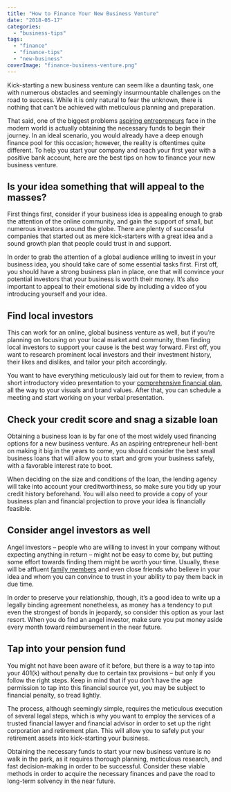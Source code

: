 ```yaml
---
title: "How to Finance Your New Business Venture"
date: "2018-05-17"
categories: 
  - "business-tips"
tags: 
  - "finance"
  - "finance-tips"
  - "new-business"
coverImage: "finance-business-venture.png"
---
```


Kick-starting a new business venture can seem like a daunting task, one with numerous obstacles and seemingly insurmountable challenges on the road to success. While it is only natural to fear the unknown, there is nothing that can’t be achieved with meticulous planning and preparation.

That said, one of the biggest problems [aspiring entrepreneurs](/pocket-guide-to-becoming-an-entrepreneur/) face in the modern world is actually obtaining the necessary funds to begin their journey. In an ideal scenario, you would already have a deep enough finance pool for this occasion; however, the reality is oftentimes quite different. To help you start your company and reach your first year with a positive bank account, here are the best tips on how to finance your new business venture.

## Is your idea something that will appeal to the masses?

First things first, consider if your business idea is appealing enough to grab the attention of the online community, and gain the support of small, but numerous investors around the globe. There are plenty of successful companies that started out as mere kick-starters with a great idea and a sound growth plan that people could trust in and support.

In order to grab the attention of a global audience willing to invest in your business idea, you should take care of some essential tasks first. First off, you should have a strong business plan in place, one that will convince your potential investors that your business is worth their money. It’s also important to appeal to their emotional side by including a video of you introducing yourself and your idea.

## Find local investors

This can work for an online, global business venture as well, but if you’re planning on focusing on your local market and community, then finding local investors to support your cause is the best way forward. First off, you want to research prominent local investors and their investment history, their likes and dislikes, and tailor your pitch accordingly.

You want to have everything meticulously laid out for them to review, from a short introductory video presentation to your [comprehensive financial plan](/how-to-become-a-financial-advisor/), all the way to your visuals and brand values. After that, you can schedule a meeting and start working on your verbal presentation.

## Check your credit score and snag a sizable loan

Obtaining a business loan is by far one of the most widely used financing options for a new business venture. As an aspiring entrepreneur hell-bent on making it big in the years to come, you should consider the best small business loans that will allow you to start and grow your business safely, with a favorable interest rate to boot.

When deciding on the size and conditions of the loan, the lending agency will take into account your creditworthiness, so make sure you tidy up your credit history beforehand. You will also need to provide a copy of your business plan and financial projection to prove your idea is financially feasible.

## Consider angel investors as well

Angel investors – people who are willing to invest in your company without expecting anything in return – might not be easy to come by, but putting some effort towards finding them might be worth your time. Usually, these will be affluent [family members](/blog/how-to-share-your-finances-with-your-roommates-or-friends) and even close friends who believe in your idea and whom you can convince to trust in your ability to pay them back in due time.

In order to preserve your relationship, though, it’s a good idea to write up a legally binding agreement nonetheless, as money has a tendency to put even the strongest of bonds in jeopardy, so consider this option as your last resort. When you do find an angel investor, make sure you put money aside every month toward reimbursement in the near future.

## Tap into your pension fund

You might not have been aware of it before, but there is a way to tap into your 401(k) without penalty due to certain tax provisions – but only if you follow the right steps. Keep in mind that if you don’t have the age permission to tap into this financial source yet, you may be subject to financial penalty, so tread lightly.

The process, although seemingly simple, requires the meticulous execution of several legal steps, which is why you want to employ the services of a trusted financial lawyer and financial advisor in order to set up the right corporation and retirement plan. This will allow you to safely put your retirement assets into kick-starting your business.

Obtaining the necessary funds to start your new business venture is no walk in the park, as it requires thorough planning, meticulous research, and fast decision-making in order to be successful. Consider these viable methods in order to acquire the necessary finances and pave the road to long-term solvency in the near future.